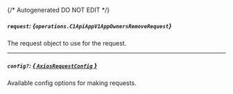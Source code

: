 {/* Autogenerated DO NOT EDIT  */}

##### `request`: *{`operations.C1ApiAppV1AppOwnersRemoveRequest`}*
The request object to use for the request.
<Collapsible openLabel={Labels.showProperties} closeLabel={Labels.hideProperties}>
    <C1ApiAppV1AppOwnersRemoveRequest/>
</Collapsible>

---
##### `config?`: [*{ `AxiosRequestConfig` }*](https://axios-http.com/docs/req_config)
Available config options for making requests.


